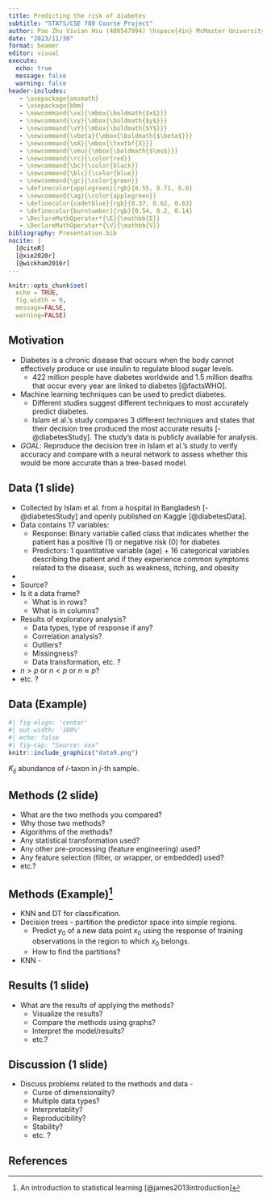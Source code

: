 ```yaml
---
title: Predicting the risk of diabetes
subtitle: "STATS/CSE 780 Course Project"
author: Pao Zhu Vivian Hsu (400547994) \hspace{4in} McMaster University
date: "2023/11/30"
format: beamer
editor: visual
execute: 
  echo: true
  message: false
  warning: false
header-includes:
   - \usepackage{amsmath}
   - \usepackage{bbm}
   - \newcommand{\vx}{\mbox{\boldmath{$x$}}}
   - \newcommand{\vy}{\mbox{\boldmath{$y$}}}
   - \newcommand{\vY}{\mbox{\boldmath{$Y$}}}
   - \newcommand{\vbeta}{\mbox{\boldmath{$\beta$}}}
   - \newcommand{\mX}{\mbox{\textbf{X}}}
   - \newcommand{\vmu}{\mbox{\boldmath{$\mu$}}}
   - \newcommand{\rc}{\color{red}}
   - \newcommand{\bc}{\color{black}}
   - \newcommand{\blc}{\color{blue}}
   - \newcommand{\gc}{\color{green}}
   - \definecolor{applegreen}{rgb}{0.55, 0.71, 0.0}
   - \newcommand{\ag}{\color{applegreen}} 
   - \definecolor{cadetblue}{rgb}{0.37, 0.62, 0.63}
   - \definecolor{burntumber}{rgb}{0.54, 0.2, 0.14}
   - \DeclareMathOperator*{\E}{\mathbb{E}}
   - \DeclareMathOperator*{\V}{\mathbb{V}}
bibliography: Presentation.bib
nocite: | 
  [@citeR]
  [@xie2020r]
  [@wickham2016r]
---
```


```r
knitr::opts_chunk$set(
  echo = TRUE,
  fig.width = 9,
  message=FALSE, 
  warning=FALSE)

```

## Motivation

-   Diabetes is a chronic disease that occurs when the body cannot effectively produce or use insulin to regulate blood sugar levels.
    -   422 million people have diabetes worldwide and 1.5 million deaths that occur every year are linked to diabetes [@factsWHO].
-   Machine learning techniques can be used to predict diabetes.
    -   Different studies suggest different techniques to most accurately predict diabetes.
    -   Islam et al.'s study compares 3 different techniques and states that their decision tree produced the most accurate results [-@diabetesStudy]. The study's data is publicly available for analysis.
-   *GOAL*: Reproduce the decision tree in Islam et al.'s study to verify accuracy and compare with a neural network to assess whether this would be more accurate than a tree-based model.

## Data (1 slide)

-   Collected by Islam et al. from a hospital in Bangladesh [-@diabetesStudy] and openly published on Kaggle [@diabetesData].
-   Data contains 17 variables:
    -   Response: Binary variable called class that indicates whether the patient has a positive (1) or negative risk (0) for diabetes
    -   Predictors: 1 quantitative variable (age) + 16 categorical variables describing the patient and if they experience common symptoms related to the disease, such as weakness, itching, and obesity

-   

-   Source?
-   Is it a data frame?
    -   What is in rows?
    -   What is in columns?
-   Results of exploratory analysis?
    -   Data types, type of response if any?
    -   Correlation analysis?
    -   Outliers?
    -   Missingness?
    -   Data transformation, etc. ?
-   $n>p$ or $n<p$ or $n \approx p$?
-   etc. ?

## Data (Example)

```r
#| fig-align: 'center'
#| out-width: '100%'
#| echo: false
#| fig-cap: "Source: xxx"
knitr::include_graphics("data9.png")
```

$K_{ij}$ abundance of $i$-taxon in $j$-th sample.

## Methods (2 slide)

-   What are the two methods you compared?
-   Why those two methods?
-   Algorithms of the methods?
-   Any statistical transformation used?
-   Any other pre-processing (feature engineering) used?
-   Any feature selection (filter, or wrapper, or embedded) used?
-   etc.?

## Methods (Example)[^1]

[^1]: An introduction to statistical learning [@james2013introduction]

-   KNN and DT for classification.
-   Decision trees - partition the predictor space into simple regions.
    -   Predict $y_{0}$ of a new data point $x_{0}$ using the response of training observations in the region to which $x_{0}$ belongs.
    -   How to find the partitions?
-   KNN -

## Results (1 slide)

-   What are the results of applying the methods?
    -   Visualize the results?
    -   Compare the methods using graphs?
    -   Interpret the model/results?
    -   etc.?

## Discussion (1 slide)

-   Discuss problems related to the methods and data -
    -   Curse of dimensionality?
    -   Multiple data types?
    -   Interpretablity?
    -   Reproducibility?
    -   Stability?
    -   etc. ?

## 

```{=tex}
\begin{center}
            \textbf{{\LARGE Thank You!}}
        \end{center}
```
## References

